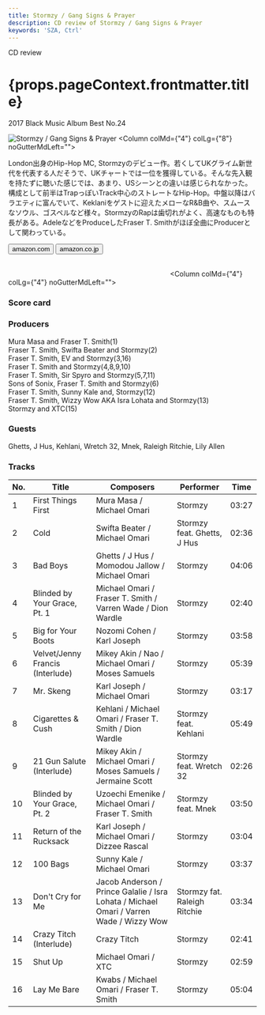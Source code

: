 ```yaml
---
title: Stormzy / Gang Signs & Prayer
description: CD review of Stormzy / Gang Signs & Prayer
keywords: 'SZA, Ctrl'
---
```




<p className="largeP">CD review</p>
<h1 className="h1--no--margin">{props.pageContext.frontmatter.title}</h1>
<p className="largeP"><Link to="/best50/2017/">2017 Black Music Album Best No.24</Link></p>

<Row  className="image-card-group">
	<Column colMd={"3"} colLg={"4"} noGutterMdLeft="">
       <ImageCard>

![Stormzy / Gang Signs & Prayer](../../images/cd/stormzy1L.jpg) 
</ImageCard>
	</Column>
	<Column colMd={"4"} colLg={"8"} noGutterMdLeft="">
	<p>
	London出身のHip-Hop MC, Stormzyのデビュー作。若くしてUKグライム新世代を代表する人だそうで、UKチャートでは一位を獲得している。そんな先入観を持たずに聴いた感じでは、あまり、USシーンとの違いは感じられなかった。構成として前半はTrapっぽいTrack中心のストレートなHip-Hop。中盤以降はバラエティに富んでいて、Keklaniをゲストに迎えたメローなR&B曲や、スムースなソウル、ゴスペルなど様々。StormzyのRapは歯切れがよく、高速なものも特長がある。AdeleなどをProduceしたFraser T. Smithがほぼ全曲にProducerとして関わっている。
	</p>
	<div>
	  <Button href="https://amzn.to/3g551TQ" kind="primary" size="small" renderIcon={ArrowUpRight24}>
      amazon.com
    </Button>
    <Button href="https://amzn.to/32X0nU3" kind="secondary" size="small" renderIcon={ArrowUpRight24}>
      amazon.co.jp
    </Button>
	</div>
	<a href="https://geo.music.apple.com/jp/album/gang-signs-prayer/1200527179?mt=1&app=music&ls=1&at=11lcug" style="display:inline-block;overflow:hidden;background:url(https://linkmaker.itunes.apple.com/ja-jp/lockup.svg?releaseDate=2017-02-24T00:00:00Z&kind=album&bubble=apple_music&style=mono-black) no-repeat;width:180px;height:45px;"></a>
	<a href="https://geo.music.apple.com/jp/album/gang-signs-prayer/1200527179?app=itunes&at=11lcug" style="display:inline-block;overflow:hidden;background:url(https://linkmaker.itunes.apple.com/ja-jp/badge-lrg.svg?releaseDate=2017-02-24T00:00:00Z&kind=album&bubble=itunes_music) no-repeat;width:140px;height:45px;"></a>
	</Column>
</Row>
<Row >
	<Column colMd={"4"} colLg={"4"} noGutterMdLeft="">
<div>
    <h3>Score card</h3>
	<SliderJS1 value="1" />
    <SliderJS2 value="2" />
	<SliderJS3 value="2" />
    <SliderJS4 value="8" />
</div>
</Column>
<Column colMd={"8"} colLg={"8"} noGutterMdLeft="">
<div>
<h3>Producers</h3>
<p>
Mura Masa and Fraser T. Smith(1)
<br/>Fraser T. Smith, Swifta Beater and Stormzy(2)
<br/>Fraser T. Smith, EV and Stormzy(3,16)
<br/>Fraser T. Smith and Stormzy(4,8,9,10)
<br/>Fraser T. Smith, Sir Spyro and Stormzy(5,7,11)
<br/>Sons of Sonix, Fraser T. Smith and Stormzy(6)
<br/>Fraser T. Smith, Sunny Kale and, Stormzy(12)
<br/>Fraser T. Smith, Wizzy Wow AKA Isra Lohata and Stormzy(13)
<br/>Stormzy and XTC(15)
</p>
<h3>Guests</h3>
<p>
Ghetts, J Hus, Kehlani, Wretch 32, Mnek, Raleigh Ritchie, Lily Allen
</p>
</div>
</Column>
</Row>

<h3>Tracks</h3>

| No. |	 Title                           |	 Composers                                                                             	|	 Performer                 | Time  |
| --- |	-------------------------------- | ----------------------------------------------------------------------------------------	| ---------------------------- | ----- |
| 1	  |	First Things First               | Mura Masa / Michael Omari                                                              	| Stormzy                      | 03:27 |
| 2	  |	Cold                             | Swifta Beater / Michael Omari                                                          	| Stormzy feat. Ghetts, J Hus  | 02:36 |
| 3	  |	Bad Boys                         | Ghetts / J Hus / Momodou Jallow / Michael Omari                                        	| Stormzy                      | 04:06 |
| 4	  |	Blinded by Your Grace, Pt. 1     | Michael Omari / Fraser T. Smith / Varren Wade / Dion Wardle                            	| Stormzy                      | 02:40 |
| 5	  |	Big for Your Boots               | Nozomi Cohen / Karl Joseph                                                             	| Stormzy                      | 03:58 |
| 6	  |	Velvet/Jenny Francis (Interlude) | Mikey Akin / Nao / Michael Omari / Moses Samuels                                       	| Stormzy                      | 05:39 |
| 7	  |	Mr. Skeng                        | Karl Joseph / Michael Omari                                                            	| Stormzy                      | 03:17 |
| 8	  |	Cigarettes & Cush                | Kehlani / Michael Omari / Fraser T. Smith / Dion Wardle                                	| Stormzy feat. Kehlani        | 05:49 |
| 9	  |	21 Gun Salute (Interlude)        | Mikey Akin / Michael Omari / Moses Samuels / Jermaine Scott                            	| Stormzy feat. Wretch 32      | 02:26 |
| 10  |	Blinded by Your Grace, Pt. 2     | Uzoechi Emenike / Michael Omari / Fraser T. Smith                                      	| Stormzy feat. Mnek           | 03:50 |
| 11  |	Return of the Rucksack           | Karl Joseph / Michael Omari / Dizzee Rascal                                            	| Stormzy                      | 03:04 |
| 12  |	100 Bags                         | Sunny Kale / Michael Omari                                                             	| Stormzy                      | 03:37 |
| 13  |	Don't Cry for Me                 | Jacob Anderson / Prince Galalie / Isra Lohata / Michael Omari / Varren Wade / Wizzy Wow	| Stormzy fat. Raleigh Ritchie | 03:34 |
| 14  |	Crazy Titch (Interlude)          | Crazy Titch                                                                            	| Stormzy                      | 02:41 |
| 15  |	Shut Up                          | Michael Omari / XTC                                                                    	| Stormzy                      | 02:59 |
| 16  |	Lay Me Bare                      | Kwabs / Michael Omari / Fraser T. Smith                                                	| Stormzy                      | 05:04 |
